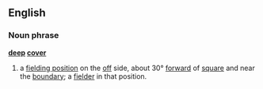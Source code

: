 ==English==
===Noun phrase===
'''[[deep]] [[cover]]'''
#{{cricket}} a [[fielding position]] on the [[off]] side, about 30° [[forward]] of [[square]] and near the [[boundary]]; a [[fielder]] in that position.